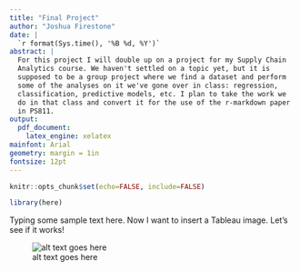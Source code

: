 ```yaml
---
title: "Final Project"
author: "Joshua Firestone"
date: |
  `r format(Sys.time(), '%B %d, %Y')`
abstract: |
  For this project I will double up on a project for my Supply Chain
  Analytics course. We haven't settled on a topic yet, but it is 
  supposed to be a group project where we find a dataset and perform
  some of the analyses on it we've gone over in class: regression, 
  classification, predictive models, etc. I plan to take the work we
  do in that class and convert it for the use of the r-markdown paper
  in PS811. 
output: 
  pdf_document:
    latex_engine: xelatex
mainfont: Arial
geometry: margin = 1in              
fontsize: 12pt 
---
```


```r
knitr::opts_chunk$set(echo=FALSE, include=FALSE)
```

```r
library(here)
```

Typing some sample text here. Now I want to insert a Tableau image. Let's see if it works! 

![alt text goes here](/Users/pbasu/Desktop/PS811-Final-Project/images/tableau-test-02.png) 